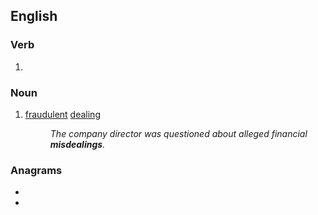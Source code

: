 ==English==

===Verb===
{{head|en|present participle}}

# {{present participle of|misdeal|lang=en|nocat=1}}

===Noun===
{{en-noun}}

# [[fraudulent]] [[dealing]]
#: ''The company director was questioned about alleged financial '''misdealings'''.''

===Anagrams===
* {{l|en|misaligned}}
* {{l|en|misleading}}